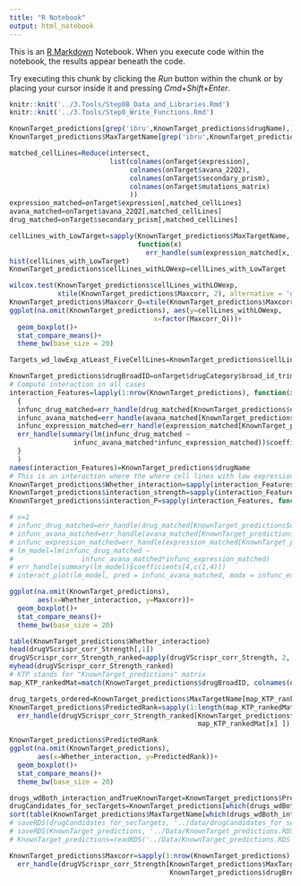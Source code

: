 ```yaml
---
title: "R Notebook"
output: html_notebook
---
```


This is an [R Markdown](http://rmarkdown.rstudio.com) Notebook. When you execute code within the notebook, the results appear beneath the code. 

Try executing this chunk by clicking the *Run* button within the chunk or by placing your cursor inside it and pressing *Cmd+Shift+Enter*. 
<!-- Compute which drugs whose target KO and drug response viability similarity dimnishes when target expression is not expressed -->
<!-- Function and libraries used -->
```r
knitr::knit('../3.Tools/Step0B_Data_and_Libraries.Rmd')
knitr::knit('../3.Tools/Step0_Write_Functions.Rmd')
```
<!-- Add BTK as target manually -->
```r
KnownTarget_predictions[grep('ibru',KnownTarget_predictions$drugName),]
KnownTarget_predictions$MaxTargetName[grep('ibru',KnownTarget_predictions$drugName)][1]='BTK'
```
<!-- MATCHED MATRIX -->
```r
matched_cellLines=Reduce(intersect,
                         list(colnames(onTarget$expression),
                              colnames(onTarget$avana_22Q2),
                              colnames(onTarget$secondary_prism),
                              colnames(onTarget$mutations_matrix)
                              ))
expression_matched=onTarget$expression[,matched_cellLines]
avana_matched=onTarget$avana_22Q2[,matched_cellLines]
drug_matched=onTarget$secondary_prism[,matched_cellLines]
```

<!-- Compute cell lines with low vs high expression -->
<!-- Only for drugs with targets with non-zero low expression cell lines can be used in interaction analysis -->
<!-- Most of the drug targets are never zero expressed -->
```r
cellLines_with_LowTarget=sapply(KnownTarget_predictions$MaxTargetName,
                                function(x) 
                                  err_handle(sum(expression_matched[x,]<2)) )
hist(cellLines_with_LowTarget)
KnownTarget_predictions$cellLines_withLOWexp=cellLines_with_LowTarget
```

```r
wilcox.test(KnownTarget_predictions$cellLines_withLOWexp,
            xtile(KnownTarget_predictions$Maxcorr, 2), alternative = 'g')
KnownTarget_predictions$Maxcorr_Q=xtile(KnownTarget_predictions$Maxcorr, 2)
ggplot(na.omit(KnownTarget_predictions), aes(y=cellLines_withLOWexp,
                                    x=factor(Maxcorr_Q)))+
  geom_boxplot()+
  stat_compare_means()+
  theme_bw(base_size = 20)
```
<!-- Targets with low expression in at least five cell lines -->
```r
Targets_wd_lowExp_atLeast_FiveCellLines=KnownTarget_predictions$cellLines_withLOWexp>5
```
<!-- Compute interaction -->
<!-- Preprocessing -->
```r
KnownTarget_predictions$drugBroadID=onTarget$drugCategory$broad_id_trimmed[match(KnownTarget_predictions$drugName, onTarget$drugCategory$name)]
# Compute interaction in all cases
interaction_Features=lapply(1:nrow(KnownTarget_predictions), function(x)
  {
  infunc_drug_matched=err_handle(drug_matched[KnownTarget_predictions$drugBroadID[x],])
  infunc_avana_matched=err_handle(avana_matched[KnownTarget_predictions$MaxTargetName[x],])
  infunc_expression_matched=err_handle(expression_matched[KnownTarget_predictions$MaxTargetName[x],]<2)
  err_handle(summary(lm(infunc_drug_matched ~ 
                infunc_avana_matched*infunc_expression_matched))$coefficients[4,c(1,4)])
  }
  )
names(interaction_Features)=KnownTarget_predictions$drugName
# This is an interaction where the where cell lines with low expression (<2, Trues in above vector) will have "lower" correlation strength than cell lines with high expression (>2, Falses in above vector)
KnownTarget_predictions$Whether_interaction=sapply(interaction_Features, function(x) x[1]<0 & x[2]<0.2 )
KnownTarget_predictions$interaction_strength=sapply(interaction_Features, function(x) x[1])
KnownTarget_predictions$interaction_P=sapply(interaction_Features, function(x) x[2])
```
<!-- Test case -->
```r
# x=1
# infunc_drug_matched=err_handle(drug_matched[KnownTarget_predictions$drugBroadID[x],])
# infunc_avana_matched=err_handle(avana_matched[KnownTarget_predictions$MaxTargetName[x],])
# infunc_expression_matched=err_handle(expression_matched[KnownTarget_predictions$MaxTargetName[x],]<1)
# lm_model=lm(infunc_drug_matched ~ 
#                 infunc_avana_matched*infunc_expression_matched)
# err_handle(summary(lm_model)$coefficients[4,c(1,4)])
# interact_plot(lm_model, pred = infunc_avana_matched, modx = infunc_expression_matched)
```
<!-- Drug targets that show interaction are predicted to be more likely to be the true target from our pipeline -->
```r
ggplot(na.omit(KnownTarget_predictions),
       aes(x=Whether_interaction, y=Maxcorr))+
  geom_boxplot()+
  stat_compare_means()+
  theme_bw(base_size = 20)
```
<!-- Which Drugs have interactions - -->
<!-- Preprocessing -->
```r
table(KnownTarget_predictions$Whether_interaction)
head(drugVScrispr_corr_Strength[,1])
drugVScrispr_corr_Strength_ranked=apply(drugVScrispr_corr_Strength, 2, function(x) nrow(drugVScrispr_corr_Strength)-rank(x)+1 )
myhead(drugVScrispr_corr_Strength_ranked)
# KTP stands for "KnownTarget_predictions" matrix
map_KTP_rankedMat=match(KnownTarget_predictions$drugBroadID, colnames(drugVScrispr_corr_Strength_ranked))

drug_targets_ordered=KnownTarget_predictions$MaxTargetName[map_KTP_rankedMat]
KnownTarget_predictions$PredictedRank=sapply(1:length(map_KTP_rankedMat), function(x) 
  err_handle(drugVScrispr_corr_Strength_ranked[KnownTarget_predictions$MaxTargetName[x],
                                               map_KTP_rankedMat[x] ])  )
```
<!-- Their features  -->
```r
KnownTarget_predictions$PredictedRank
ggplot(na.omit(KnownTarget_predictions),
       aes(x=Whether_interaction, y=PredictedRank))+
  geom_boxplot()+
  stat_compare_means()+
  theme_bw(base_size = 20)
```
<!-- drugs where predicted target is known target and interation is present -->
```r
drugs_wdBoth_interaction_andTrueKnownTarget=KnownTarget_predictions$PredictedRank < 100 & KnownTarget_predictions$Whether_interaction
drugCandidates_for_secTargets=KnownTarget_predictions[which(drugs_wdBoth_interaction_andTrueKnownTarget),]
sort(table(KnownTarget_predictions$MaxTargetName[which(drugs_wdBoth_interaction_andTrueKnownTarget)]))
# saveRDS(drugCandidates_for_secTargets, '../data/drugCandidates_for_secTargets.RDS')
# saveRDS(KnownTarget_predictions, '../Data/KnownTarget_predictions.RDS')
# KnownTarget_predictions=readRDS('../Data/KnownTarget_predictions.RDS')
```

```r
KnownTarget_predictions$Maxcorr=sapply(1:nrow(KnownTarget_predictions), function(x)
  err_handle(drugVScrispr_corr_Strength[KnownTarget_predictions$MaxTargetName[x],
                                        KnownTarget_predictions$drugBroadID[x]]) )
```

